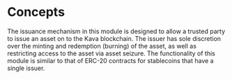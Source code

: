 
# Concepts

The issuance mechanism in this module is designed to allow a trusted party to issue an asset on to the Kava blockchain. The issuer has sole discretion over the minting and redemption (burning) of the asset, as well as restricting access to the asset via asset seizure. The functionality of this module is similar to that of ERC-20 contracts for stablecoins that have a single issuer.


>
